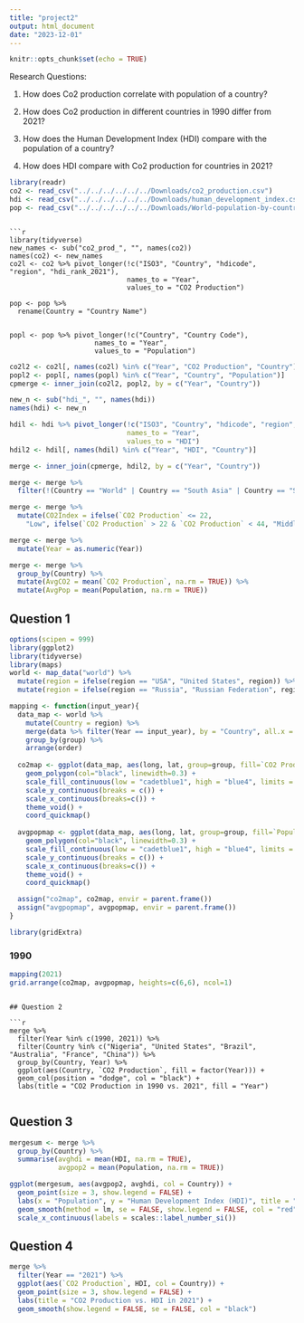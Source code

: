 ---
title: "project2"
output: html_document
date: "2023-12-01"
---

```{r setup, include=FALSE}
knitr::opts_chunk$set(echo = TRUE)
```

Research Questions:

1. How does Co2 production correlate with population of a country?


2. How does Co2 production in different countries in 1990 differ from 2021?


3. How does the Human Development Index (HDI) compare with the population of a country?


4. How does HDI compare with Co2 production for countries in 2021?


```{r}
library(readr)
co2 <- read_csv("../../../../../../Downloads/co2_production.csv")
hdi <- read_csv("../../../../../../Downloads/human_development_index.csv")
pop <- read_csv("../../../../../../Downloads/World-population-by-countries-dataset.csv")
```
```

```{r}
library(tidyverse)
new_names <- sub("co2_prod_", "", names(co2))
names(co2) <- new_names
co2l <- co2 %>% pivot_longer(!c("ISO3", "Country", "hdicode", "region", "hdi_rank_2021"),
                             names_to = "Year",
                             values_to = "CO2 Production")

pop <- pop %>% 
  rename(Country = "Country Name")


popl <- pop %>% pivot_longer(!c("Country", "Country Code"),
                     names_to = "Year",
                     values_to = "Population")
```

```{r}
co2l2 <- co2l[, names(co2l) %in% c("Year", "CO2 Production", "Country")]
popl2 <- popl[, names(popl) %in% c("Year", "Country", "Population")]
cpmerge <- inner_join(co2l2, popl2, by = c("Year", "Country"))

new_n <- sub("hdi_", "", names(hdi))
names(hdi) <- new_n

hdil <- hdi %>% pivot_longer(!c("ISO3", "Country", "hdicode", "region", "rank_2021"),
                             names_to = "Year",
                             values_to = "HDI")
hdil2 <- hdil[, names(hdil) %in% c("Year", "HDI", "Country")]
```

```{r}
merge <- inner_join(cpmerge, hdil2, by = c("Year", "Country"))

merge <- merge %>% 
  filter(!(Country == "World" | Country == "South Asia" | Country == "Sub-Saharan Africa"))

merge <- merge %>% 
  mutate(CO2Index = ifelse(`CO2 Production` <= 22, 
    "Low", ifelse(`CO2 Production` > 22 & `CO2 Production` < 44, "Middle", "High")))

merge <- merge %>% 
  mutate(Year = as.numeric(Year))

merge <- merge %>% 
  group_by(Country) %>% 
  mutate(AvgCO2 = mean(`CO2 Production`, na.rm = TRUE)) %>% 
  mutate(AvgPop = mean(Population, na.rm = TRUE))


```

## Question 1

```{r}
options(scipen = 999)
library(ggplot2)                                                                                                                                                                                                                                                                                                                                                                                                                                                                                                                                                                                                                                                                                                                                                                                                                                                                        
library(tidyverse)
library(maps)
world <- map_data("world") %>% 
  mutate(region = ifelse(region == "USA", "United States", region)) %>% 
  mutate(region = ifelse(region == "Russia", "Russian Federation", region))

mapping <- function(input_year){
  data_map <- world %>% 
    mutate(Country = region) %>% 
    merge(data %>% filter(Year == input_year), by = "Country", all.x = TRUE) %>% 
    group_by(group) %>% 
    arrange(order)
  
  co2map <- ggplot(data_map, aes(long, lat, group=group, fill=`CO2 Production`)) +
    geom_polygon(col="black", linewidth=0.3) +
    scale_fill_continuous(low = "cadetblue1", high = "blue4", limits = c(0,60), labels = scales::label_number_si()) +
    scale_y_continuous(breaks = c()) +
    scale_x_continuous(breaks=c()) +
    theme_void() +
    coord_quickmap()
    
  avgpopmap <- ggplot(data_map, aes(long, lat, group=group, fill=`Population`)) +
    geom_polygon(col="black", linewidth=0.3) +
    scale_fill_continuous(low = "cadetblue1", high = "blue4", limits = c(0, 2*10^9), labels = scales::label_number_si()) +
    scale_y_continuous(breaks = c()) +
    scale_x_continuous(breaks=c()) +
    theme_void() +
    coord_quickmap()

  assign("co2map", co2map, envir = parent.frame())
  assign("avgpopmap", avgpopmap, envir = parent.frame())
}

library(gridExtra)

```
### 1990
```{r}
mapping(2021)
grid.arrange(co2map, avgpopmap, heights=c(6,6), ncol=1)
```
```

## Question 2

```{r}
merge %>% 
  filter(Year %in% c(1990, 2021)) %>% 
  filter(Country %in% c("Nigeria", "United States", "Brazil", "Australia", "France", "China")) %>% 
  group_by(Country, Year) %>% 
  ggplot(aes(Country, `CO2 Production`, fill = factor(Year))) +
  geom_col(position = "dodge", col = "black") +
  labs(title = "CO2 Production in 1990 vs. 2021", fill = "Year") 
  
```

## Question 3

```{r}
mergesum <- merge %>%
  group_by(Country) %>%
  summarise(avghdi = mean(HDI, na.rm = TRUE),
            avgpop2 = mean(Population, na.rm = TRUE))

ggplot(mergesum, aes(avgpop2, avghdi, col = Country)) +
  geom_point(size = 3, show.legend = FALSE) +
  labs(x = "Population", y = "Human Development Index (HDI)", title = "Population vs. Human Development Index (HDI)") + 
  geom_smooth(method = lm, se = FALSE, show.legend = FALSE, col = "red") +
  scale_x_continuous(labels = scales::label_number_si())
```

## Question 4

```{r}
merge %>% 
  filter(Year == "2021") %>% 
  ggplot(aes(`CO2 Production`, HDI, col = Country)) +
  geom_point(size = 3, show.legend = FALSE) +
  labs(title = "CO2 Production vs. HDI in 2021") +
  geom_smooth(show.legend = FALSE, se = FALSE, col = "black")
```

